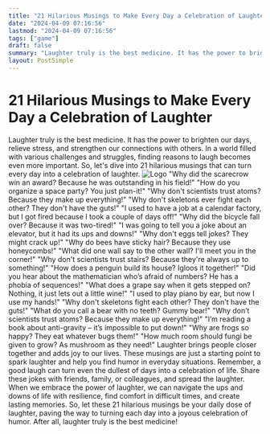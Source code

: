 ```yaml
---
title: "21 Hilarious Musings to Make Every Day a Celebration of Laughter"
date: "2024-04-09 07:16:56"
lastmod: "2024-04-09 07:16:56"
tags: ["game"]
draft: false
summary: "Laughter truly is the best medicine. It has the power to brighten our days, relieve stress, and strengthen our connections with others. In a world filled with various challenges and struggles, finding reasons to laugh becomes even more important. So, let's dive into 21 hilarious musings that can turn every day into a celebration of laughter."
layout: PostSimple
---
```

# 21 Hilarious Musings to Make Every Day a Celebration of Laughter
Laughter truly is the best medicine. It has the power to brighten our days, relieve stress, and strengthen our connections with others. In a world filled with various challenges and struggles, finding reasons to laugh becomes even more important. So, let's dive into 21 hilarious musings that can turn every day into a celebration of laughter.
<img alt="Logo" class="lazyImg" data-src="https://cdn.seniorsselection.com/src_image/214a231272dbc04dcb3c8bd7353f9f03.webp" src="/statics/image/loading.webp"/>
"Why did the scarecrow win an award? Because he was outstanding in his field!"
"How do you organize a space party? You just plan-it!"
"Why don't scientists trust atoms? Because they make up everything!"
"Why don't skeletons ever fight each other? They don't have the guts!"
"I used to have a job at a calendar factory, but I got fired because I took a couple of days off!"
"Why did the bicycle fall over? Because it was two-tired!"
"I was going to tell you a joke about an elevator, but it had its ups and downs!"
"Why don't eggs tell jokes? They might crack up!"
"Why do bees have sticky hair? Because they use honeycombs!"
"What did one wall say to the other wall? I'll meet you in the corner!"
"Why don't scientists trust stairs? Because they're always up to something!"
"How does a penguin build its house? Igloos it together!"
"Did you hear about the mathematician who’s afraid of numbers? He has a phobia of sequences!"
"What does a grape say when it gets stepped on? Nothing, it just lets out a little wine!"
"I used to play piano by ear, but now I use my hands!"
"Why don't skeletons fight each other? They don't have the guts!"
"What do you call a bear with no teeth? Gummy bear!"
"Why don’t scientists trust atoms? Because they make up everything!"
"I’m reading a book about anti-gravity – it’s impossible to put down!"
"Why are frogs so happy? They eat whatever bugs them!"
"How much room should fungi be given to grow? As mushroom as they need!"
Laughter brings people closer together and adds joy to our lives. These musings are just a starting point to spark laughter and help you find humor in everyday situations. Remember, a good laugh can turn even the dullest of days into a celebration of life. Share these jokes with friends, family, or colleagues, and spread the laughter.
When we embrace the power of laughter, we can navigate the ups and downs of life with resilience, find comfort in difficult times, and create lasting memories. So, let these 21 hilarious musings be your daily dose of laughter, paving the way to turning each day into a joyous celebration of humor. After all, laughter truly is the best medicine!
        